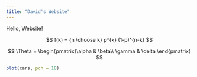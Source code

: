 ```yaml
---
title: "David's Website"
---
```


Hello, Website!

$$
   f(k) = {n \choose k} p^{k} (1-p)^{n-k}
$$

$$
\Theta = \begin{pmatrix}\alpha & \beta\\
\gamma & \delta
\end{pmatrix}
$$

```r
plot(cars, pch = 18)
```
